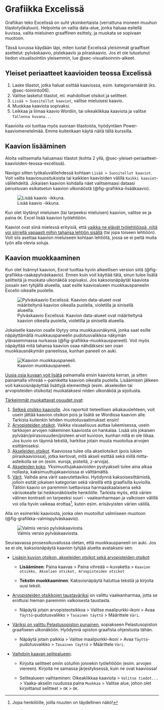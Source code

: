 # Grafiikka Excelissä {#sec-grafiikka-excelissä}

Grafiikan teko Excelissä on suht yksinkertaista (verrattuna moneen muuhun tilastotyökaluun). Helpointa on valita data-alue, jonka haluaa esitellä kuvissa, valita mieluinen graaffinen esittely, ja muokata se sopivaan muotoon.

Tässä luvussa käydään läpi, miten tuotat Excelissä yleisimmät graaffiset asettelut: pylväskaavio, pistekaavio ja piiraskaavio. Jos et ole tutustunut tiedon visualisointiin yleisemmin, lue @sec-visualisoinnin-alkeet.

## Yleiset periaatteet kaavioiden teossa Excelissä {#sec-yleiset-periaatteet-kaavioiden-teossa-excelissä}

1.  Laske tilastot, jotka haluat esittää kaaviossa, esim. kategoriamäärät (ks. @sec-toiminto06).
2.  Valitse lasketut tilastot, ml. mahdolliset otsikot ja selitteet.
3.  `Lisää > Suositellut kaaviot`, valitse mieluisesi kaavio.
4.  Muokkaa kaaviota sopivaksi.
5.  Leikkaa ja liimaa kaavio Wordiin, tai oikeaklikkaa kaaviota ja valitse `Tallenna kuvana...`

Kaavioita voi tuottaa myös suoraan tilastoista, hyödyntäen Power-kaaviomenetelmää. Emme kuitenkaan käytä näitä tällä kurssilla.

## Kaavion lisääminen {#sec-kaavion-lisääminen}

Aloita valitsemalla haluamasi tilastot (kohta 2 yllä, @sec-yleiset-periaatteet-kaavioiden-teossa-excelissä).

Navigoi sitten työkaluvälilehdessä kohtaan `Lisää > Suositellut kaaviot`. Voit valita kaaviosuosituksista tai kaikkien kaavioiden välillä `Kaikki kaaviot`-välilehdeltä. Jokaisen kaavion kohdalla näet valitsemaasi dataasi perustuvan esikatselun kaavion ulkonäöstä (@fig-grafiikka-lisääkaavio).

![Lisää kaavio -ikkuna.](pics/grafiikka/grafiikka_lisääkaavio.png){#fig-grafiikka-lisääkaavio fig-alt="Kuvakaappaus Excelin Lisää kaavio -ikkunasta. Välilehti \"Kaikki kaaviot\" on auki, kohdassa \"Pylväskaavio\"."}

Kun olet löytänyt mieluisen (tai tarpeeksi mieluisen) kaavion, valitse se ja paina `OK`. Excel lisää kaavion työlehtiöön.

Kaaviot ovat siinä mielessä erityisiä, että [vaikka ne elävät työlehtiöissä, niitä voi siirrellä vapaasti mihin tahansa lehtiön sisällä]{.underline} (tai jopa toiseen lehtiöön). Voit siis asettaa kaavion mieluiseen kohtaan lehtiötä, jossa se ei peitä muita työn alla olevia soluja.

## Kaavion muokkaaminen {#sec-kaavion-muokkaaminen}

Kun olet lisännyt kaavion, Excel tuottaa hyvin alkeellisen version siitä (@fig-grafiikka-raakapylväskaavio). Ennen kuin voit käyttää tätä, sinun tulee lisätä selitteitä ja muokata ulkonäköä sopivaksi. Jos kaksoisnäpäytät kaaviota jossain sen tyhjällä alueella, saat esille kaavioalueen muokkauspaneelin Excelin oikealle puolelle.

![Pylväskaavio Excelissä. Kaavion data-alueet ovat määriteltynä kaavion oikealla puolella, violetilla ja sinisellä alueella.](pics/grafiikka/grafiikka_raakapylväskaavio.png){#fig-grafiikka-raakapylväskaavio fig-alt="Kuvakaappaus pylväskaaviosta Excelistä. Kaavio esittää muuttujan taajuuksia, jossa on neljä kategoriaa ja niitä vastaavat taajuusarvot. Kaavio on sininen pylväskaavio, ja sen otsikkona on \"Kaavion otsikko\"."}

Jokaiselle kaavion osalle löytyy oma muokkausnäkymä, jonka saat esille näpäyttämällä muokkauspaneelin pudotusvalikkoa näkymän ylävasemmassa nurkassa (@fig-grafiikka-muokkauspaneeli). Voit myös näpäyttää mitä tahansa kaavion osaa nähdäksesi sen osan muokkausnäkymän paneelissa, kunhan paneeli on auki.

![Kaavion muokkauspaneeli.](pics/grafiikka/grafiikka_muokkauspaneeli.png){#fig-grafiikka-muokkauspaneeli fig-alt="Kuvakaappaus Excelistä kaavion muokkauspaneelista. Muokkauspaneelin näkymä on \"Kaavion asetukset\", ja näkymien pudotusvalikko on auki."}

[Uusia osia kuvaan voit lisätä]{.underline} painamalla ensin kaaviota kerran, ja sitten painamalla vihreää `+`-painiketta kaavion oikealla puolella. Lisäämisen jälkeen voit kaksoisnäpäyttää lisättyjä elementtejä (esim. akseleiden tai arvopisteiden otsikoita) muokataksesi niiden ulkonäköä ja sijoitusta.

[Tärkeimmät muokattavat osuudet ovat]{.underline}:

1.  [Selkeä otsikko kaaviolle]{.underline}. Jos raportoit tieteellisen aikakauslehteen, voit usein jättää kaavion otsikon pois ja lisätä se Wordissa kaavion alle. Tarkista kuitenkin lehden muotoiluvaatimukset ensin!
2.  [Arvopisteiden otsikot]{.underline}. Vaikka visuaalisuus auttaa lukemisessa, usein tarkkojen arvojen näkeminen kaaviosta on hankalaa. Lisää siis jokaisen pylvään/piirasosuuden/pisteen arvot kuvioon, kunhan niitä ei ole liikaa. Jos kuvio on täynnä tekstiä, harkitse jotain muuta muotoilua arvojen esittämiseksi.
3.  [Akseleiden otsikot]{.underline}. Kaaviossa tulee olla akseliotsikot (pois lukien piiraskaavioissa), jotka kertovat, mitä akseli esittää sekä millä mitta-asteikolla se on (esim. euroja, pisteitä, z-arvoja).
4.  [Akseleiden koko]{.underline}. Yksimuuttujakaavioiden pystyakseli tulee aina alkaa nollasta, kaksimuuttujakaavioissa ei välttämättä.
5.  [Värit]{.underline}. Vaihda aina värit saavutettaviksi. Hyödynnä kaksoisesittämistä, jolloin esität jokaisen kategorian sekä väreillä että graafisilla kuvioilla. Tällöin kaavio on paremmin luettavissa harmaaskaalaisena sekä värisokealle tai heikkonäköiselle henkilölle. Tarkista myös, että värien välinen kontrasti on tarpeeksi suuri - vaaleanharmaan ja valkoisen välillä voi olla hyvin vaikeaa erottaa[^excelgrafiikka-1], kuten esim. erisävyisten värien välillä.

[^excelgrafiikka-1]: Jopa henkilöille, joilla muuten on täydellinen näkö!

Alla on esimerkki kaaviosta, jonka olen muotoillut valmiiseen muotoon (@fig-grafiikka-valmispylväskaavio).

![Valmis versio pylväskaaviosta.](pics/grafiikka/grafiikka_valmispylväskaavio.png){#fig-grafiikka-valmispylväskaavio fig-alt="Pylväskuvio, joka esittää palotarkastuksen koettua hyötyä. Vastausvaihtoehdot ovat neljän pisteen Likert-asteikolla erittäin hyödyttömästä erittäin hyödylliseen, ilman neutraalia vaihtoehtoa. 44 vastaajaa valitsivat melko hyödyllisen, ja vain 2 vastaajaa erittäin hyödyttömän. Hyödyllisiä on selkeästi enemmän kuin hyödyttömiä."}

Seuraavassa prosessikuvailussa oletan, että muokkauspaneeli on auki. Jos se ei ole, kaksoisnäpäytä kaavion tyhjää aluetta avataksesi sen.

-   [Lisäsin kuvion otsikon, akseleiden otsikot sekä arvopisteiden otsikot]{.underline}:

    -   **Lisääminen**: Paina kaavaa \> Paina vihreää `+`-kuvaketta \> `Kaavion otsikko, Akselien otsikot, Arvopisteiden otsikot`

    -   **Tekstin muokkaaminen**: Kaksoisnäpäytä haluttua tekstiä ja kirjoita uusi teksti.

-   [Arvopisteiden otsikkojen taustaväriksi]{.underline} on valittu vaaleanharmaa, jotta se erottuisi hieman paremmin valkoisesta taustasta.

    -   Näpäytä jotain arvopisteotsikkoa \> Valitse maalipurkki-ikoni \> Avaa `Täyttö`-pudotusvalikko \> `Tasainen täyttö` \> Määrittele `Väri`.

-   [Väriksi on valittu Pelastusopiston punainen]{.underline}, sopiakseen Pelastusopiston graafiseen ulkonäköön. Hyödynnä opiston graafista ohjeistusta tähän.

    -   Näpäytä jotain palkkia \> Valitse maalipurkki-ikoni \> Avaa `Täyttö`-pudotusvalikko \> `Tasainen täyttö` \> Määrittele `Väri`.

-   [Vaihdoin kaavan selitealueen]{.underline}.

    -   Kirjoita selitteet omiin soluihin jonnekin työlehtiöön (esim. arvojen viereen). Kirjoita ne samassa järjestyksessä, kuin ne ovat kaaviossa!

    -   Selitealueen vaihtaminen: Oikeaklikkaa kaaviota \> `Valitse tiedot...` \> Vaaka-akselin ruudussa paina `Muokkaa` \> Valitse alue, johon olet kirjoittanut selitteet \> `OK` \> `OK`.
